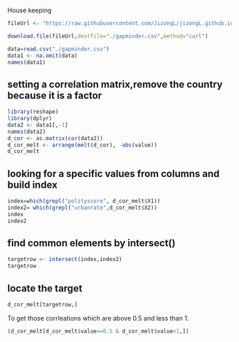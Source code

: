 House keeping
```r

fileUrl <- "https://raw.githubusercontent.com/JizongL/jizongL.github.io/master/assets/blog/Rblog/correlation/09192015correlation/gapminder.csv"

download.file(fileUrl,destfile="./gapminder.csv",method="curl")
```


```r
data=read.csv("./gapminder.csv")
data1 <- na.omit(data)
names(data1)
```

## setting a correlation matrix,remove the country because it is a factor


```r
library(reshape)
library(dplyr)
data2 <- data1[,-1]
names(data2)
d_cor <- as.matrix(cor(data2))
d_cor_melt <- arrange(melt(d_cor), -abs(value))
d_cor_melt
```


## looking for a specific values from columns and build index
```r
index=which(grepl("polityscore", d_cor_melt$X1))
index2= which(grepl("urbanrate",d_cor_melt$X2))
index
index2
```
## find common elements by intersect()
```r
targetrow <- intersect(index,index2)
targetrow
```
## locate the target
```r
d_cor_melt[targetrow,]
```

To get those corrleations which are above 0.5 and less than 1. 
```r
(d_cor_melt[d_cor_melt$value>=0.5 & d_cor_melt$value<1,])
```
